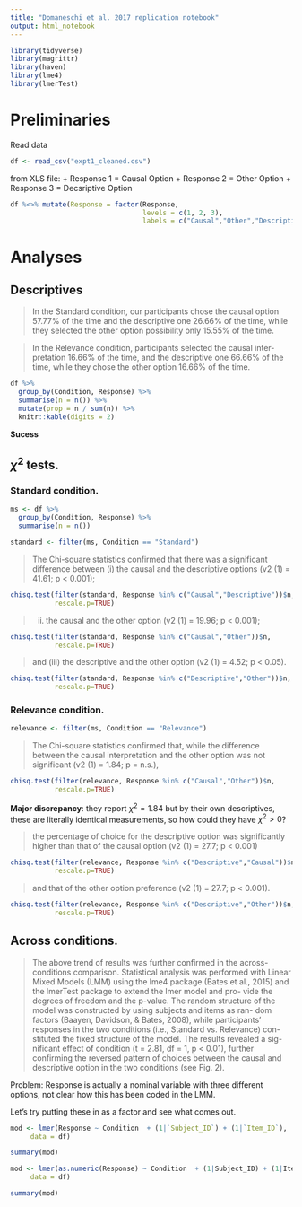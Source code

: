 ```yaml
---
title: "Domaneschi et al. 2017 replication notebook"
output: html_notebook
---
```


```r
library(tidyverse)
library(magrittr)
library(haven)
library(lme4)
library(lmerTest)
```

# Preliminaries

Read data

```r
df <- read_csv("expt1_cleaned.csv") 
```

from XLS file:
+ Response 1 = Causal Option
+ Response 2 = Other Option
+ Response 3 = Decsriptive Option

```r
df %<>% mutate(Response = factor(Response, 
                                 levels = c(1, 2, 3), 
                                 labels = c("Causal","Other","Descriptive")))
```

# Analyses

## Descriptives

> In the Standard condition, our participants chose the causal option 57.77% of the time and the descriptive one 26.66% of the time, while they selected the other option possibility only 15.55% of the time. 

> In the Relevance condition, participants selected the causal inter- pretation 16.66% of the time, and the descriptive one 66.66% of the time, while they chose the other option 16.66% of the time. 


```r
df %>%
  group_by(Condition, Response) %>%
  summarise(n = n()) %>%
  mutate(prop = n / sum(n)) %>%
  knitr::kable(digits = 2)
```

**Sucess**

## $\chi^2$ tests.

### Standard condition.

```r
ms <- df %>%
  group_by(Condition, Response) %>%
  summarise(n = n()) 

standard <- filter(ms, Condition == "Standard")
```

> The Chi-square statistics confirmed that there was a significant difference between (i) the causal and the descriptive options (v2 (1) = 41.61; p < 0.001); 

```r
chisq.test(filter(standard, Response %in% c("Causal","Descriptive"))$n, 
           rescale.p=TRUE)
```

> (ii) the causal and the other option (v2 (1) = 19.96; p < 0.001); 

```r
chisq.test(filter(standard, Response %in% c("Causal","Other"))$n, 
           rescale.p=TRUE)
```

> and (iii) the descriptive and the other option (v2 (1) = 4.52; p < 0.05).


```r
chisq.test(filter(standard, Response %in% c("Descriptive","Other"))$n, 
           rescale.p=TRUE)
```

### Relevance condition.

```r
relevance <- filter(ms, Condition == "Relevance")
```

> The Chi-square statistics confirmed that, while the difference between the causal interpretation and the other option was not significant (v2 (1) = 1.84; p = n.s.), 

```r
chisq.test(filter(relevance, Response %in% c("Causal","Other"))$n, 
           rescale.p=TRUE)
```

**Major discrepancy**: they report $\chi^2 = 1.84$ but by their own descriptives, these are literally identical measurements, so how could they have $\chi^2 > 0$?

> the percentage of choice for the descriptive option was significantly higher than that of the causal option (v2 (1) = 27.7; p < 0.001) 


```r
chisq.test(filter(relevance, Response %in% c("Descriptive","Causal"))$n, 
           rescale.p=TRUE)
```

> and that of the other option preference (v2 (1) = 27.7; p < 0.001).


```r
chisq.test(filter(relevance, Response %in% c("Descriptive","Other"))$n, 
           rescale.p=TRUE)
```

## Across conditions.

> The above trend of results was further confirmed in the across- conditions comparison. Statistical analysis was performed with Linear Mixed Models (LMM) using the lme4 package (Bates et al., 2015) and the lmerTest package to extend the lmer model and pro- vide the degrees of freedom and the p-value. The random structure of the model was constructed by using subjects and items as ran- dom factors (Baayen, Davidson, & Bates, 2008), while participants’ responses in the two conditions (i.e., Standard vs. Relevance) con- stituted the fixed structure of the model. The results revealed a sig- nificant effect of condition (t = 2.81, df = 1, p < 0.01), further confirming the reversed pattern of choices between the causal and descriptive option in the two conditions (see Fig. 2). 

Problem: Response is actually a nominal variable with three different options, not clear how this has been coded in the LMM.

Let's try putting these in as a factor and see what comes out. 

```r
mod <- lmer(Response ~ Condition  + (1|`Subject_ID`) + (1|`Item_ID`), 
     data = df)

summary(mod)
```

```r
mod <- lmer(as.numeric(Response) ~ Condition  + (1|Subject_ID) + (1|Item_ID), 
     data = df)

summary(mod)
```
